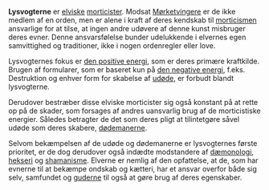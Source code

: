 {{title:Lysvogter}}
{{author:Laura Holmegaard}}
{{timestamp:2014-09-21T12:00:33Z}}
{{copyright:Lysvogter}}
'''Lysvogterne''' er [[elver|elviske]] [[morticist|morticister]]. Modsat [[Mørketvinger|Mørketvingere]] er de ikke medlem af en orden, men er alene i kraft af deres kendskab til [[morticisme|morticismen]] ansvarlige for at tilse, at ingen andre udøvere af denne kunst misbruger deres evner. Denne ansvarsfølelse bunder udelukkende i elvernes egen samvittighed og traditioner, ikke i nogen ordenregler eller love.

Lysvogternes fokus er [[den positive energi]], som er deres primære kraftkilde. Brugen af formularer, som er baseret kun på [[den negative energi]], f.eks. Destruktion og enhver form for skabelse af [[udøde]], er forbudt blandt lysvogterne.

Derudover bestræber disse elviske morticister sig også konstant på at rette op på de skader, som forsages af andres uansvarlig brug af de morticistiske energier. Således betragter de det som deres pligt at tilintetgøre såvel udøde som deres skabere, [[dødemaner|dødemanerne]].

Selvom bekæmpelsen af de udøde og dødemanerne er lysvogternes første prioritet, er de dog derudover også indædte modstandere af [[dæmonologi]], [[hekseri]] og [[shamanisme]]. Elverne er nemlig af den opfattelse, at de, som har evnerne til at bekæmpe ondskab og kætteri, har et ansvar overfor både sig selv, samfundet og [[guderne]] til også at gøre brug af deres egenskaber.